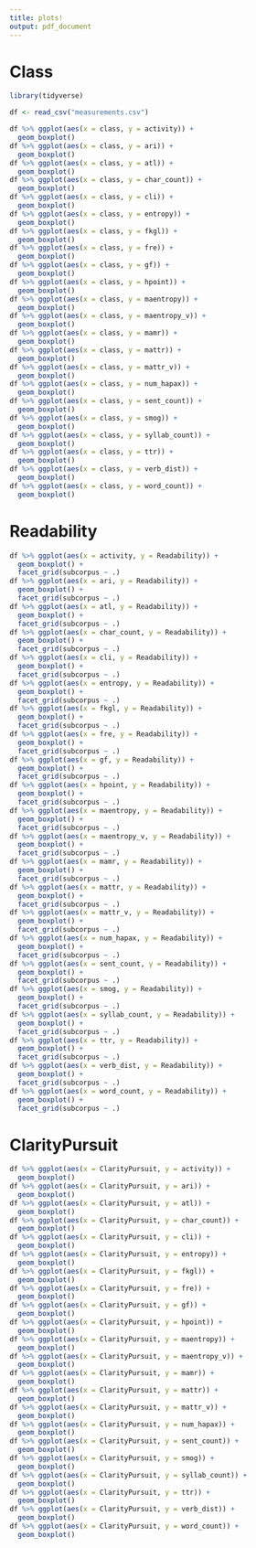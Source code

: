 ```yaml
---
title: plots!
output: pdf_document
---
```


# Class

```r
library(tidyverse)

df <- read_csv("measurements.csv")

df %>% ggplot(aes(x = class, y = activity)) +
  geom_boxplot()
df %>% ggplot(aes(x = class, y = ari)) +
  geom_boxplot()
df %>% ggplot(aes(x = class, y = atl)) +
  geom_boxplot()
df %>% ggplot(aes(x = class, y = char_count)) +
  geom_boxplot()
df %>% ggplot(aes(x = class, y = cli)) +
  geom_boxplot()
df %>% ggplot(aes(x = class, y = entropy)) +
  geom_boxplot()
df %>% ggplot(aes(x = class, y = fkgl)) +
  geom_boxplot()
df %>% ggplot(aes(x = class, y = fre)) +
  geom_boxplot()
df %>% ggplot(aes(x = class, y = gf)) +
  geom_boxplot()
df %>% ggplot(aes(x = class, y = hpoint)) +
  geom_boxplot()
df %>% ggplot(aes(x = class, y = maentropy)) +
  geom_boxplot()
df %>% ggplot(aes(x = class, y = maentropy_v)) +
  geom_boxplot()
df %>% ggplot(aes(x = class, y = mamr)) +
  geom_boxplot()
df %>% ggplot(aes(x = class, y = mattr)) +
  geom_boxplot()
df %>% ggplot(aes(x = class, y = mattr_v)) +
  geom_boxplot()
df %>% ggplot(aes(x = class, y = num_hapax)) +
  geom_boxplot()
df %>% ggplot(aes(x = class, y = sent_count)) +
  geom_boxplot()
df %>% ggplot(aes(x = class, y = smog)) +
  geom_boxplot()
df %>% ggplot(aes(x = class, y = syllab_count)) +
  geom_boxplot()
df %>% ggplot(aes(x = class, y = ttr)) +
  geom_boxplot()
df %>% ggplot(aes(x = class, y = verb_dist)) +
  geom_boxplot()
df %>% ggplot(aes(x = class, y = word_count)) +
  geom_boxplot()
```

# Readability

```r
df %>% ggplot(aes(x = activity, y = Readability)) +
  geom_boxplot() +
  facet_grid(subcorpus ~ .)
df %>% ggplot(aes(x = ari, y = Readability)) +
  geom_boxplot() +
  facet_grid(subcorpus ~ .)
df %>% ggplot(aes(x = atl, y = Readability)) +
  geom_boxplot() +
  facet_grid(subcorpus ~ .)
df %>% ggplot(aes(x = char_count, y = Readability)) +
  geom_boxplot() +
  facet_grid(subcorpus ~ .)
df %>% ggplot(aes(x = cli, y = Readability)) +
  geom_boxplot() +
  facet_grid(subcorpus ~ .)
df %>% ggplot(aes(x = entropy, y = Readability)) +
  geom_boxplot() +
  facet_grid(subcorpus ~ .)
df %>% ggplot(aes(x = fkgl, y = Readability)) +
  geom_boxplot() +
  facet_grid(subcorpus ~ .)
df %>% ggplot(aes(x = fre, y = Readability)) +
  geom_boxplot() +
  facet_grid(subcorpus ~ .)
df %>% ggplot(aes(x = gf, y = Readability)) +
  geom_boxplot() +
  facet_grid(subcorpus ~ .)
df %>% ggplot(aes(x = hpoint, y = Readability)) +
  geom_boxplot() +
  facet_grid(subcorpus ~ .)
df %>% ggplot(aes(x = maentropy, y = Readability)) +
  geom_boxplot() +
  facet_grid(subcorpus ~ .)
df %>% ggplot(aes(x = maentropy_v, y = Readability)) +
  geom_boxplot() +
  facet_grid(subcorpus ~ .)
df %>% ggplot(aes(x = mamr, y = Readability)) +
  geom_boxplot() +
  facet_grid(subcorpus ~ .)
df %>% ggplot(aes(x = mattr, y = Readability)) +
  geom_boxplot() +
  facet_grid(subcorpus ~ .)
df %>% ggplot(aes(x = mattr_v, y = Readability)) +
  geom_boxplot() +
  facet_grid(subcorpus ~ .)
df %>% ggplot(aes(x = num_hapax, y = Readability)) +
  geom_boxplot() +
  facet_grid(subcorpus ~ .)
df %>% ggplot(aes(x = sent_count, y = Readability)) +
  geom_boxplot() +
  facet_grid(subcorpus ~ .)
df %>% ggplot(aes(x = smog, y = Readability)) +
  geom_boxplot() +
  facet_grid(subcorpus ~ .)
df %>% ggplot(aes(x = syllab_count, y = Readability)) +
  geom_boxplot() +
  facet_grid(subcorpus ~ .)
df %>% ggplot(aes(x = ttr, y = Readability)) +
  geom_boxplot() +
  facet_grid(subcorpus ~ .)
df %>% ggplot(aes(x = verb_dist, y = Readability)) +
  geom_boxplot() +
  facet_grid(subcorpus ~ .)
df %>% ggplot(aes(x = word_count, y = Readability)) +
  geom_boxplot() +
  facet_grid(subcorpus ~ .)
```

# ClarityPursuit

```r
df %>% ggplot(aes(x = ClarityPursuit, y = activity)) +
  geom_boxplot()
df %>% ggplot(aes(x = ClarityPursuit, y = ari)) +
  geom_boxplot()
df %>% ggplot(aes(x = ClarityPursuit, y = atl)) +
  geom_boxplot()
df %>% ggplot(aes(x = ClarityPursuit, y = char_count)) +
  geom_boxplot()
df %>% ggplot(aes(x = ClarityPursuit, y = cli)) +
  geom_boxplot()
df %>% ggplot(aes(x = ClarityPursuit, y = entropy)) +
  geom_boxplot()
df %>% ggplot(aes(x = ClarityPursuit, y = fkgl)) +
  geom_boxplot()
df %>% ggplot(aes(x = ClarityPursuit, y = fre)) +
  geom_boxplot()
df %>% ggplot(aes(x = ClarityPursuit, y = gf)) +
  geom_boxplot()
df %>% ggplot(aes(x = ClarityPursuit, y = hpoint)) +
  geom_boxplot()
df %>% ggplot(aes(x = ClarityPursuit, y = maentropy)) +
  geom_boxplot()
df %>% ggplot(aes(x = ClarityPursuit, y = maentropy_v)) +
  geom_boxplot()
df %>% ggplot(aes(x = ClarityPursuit, y = mamr)) +
  geom_boxplot()
df %>% ggplot(aes(x = ClarityPursuit, y = mattr)) +
  geom_boxplot()
df %>% ggplot(aes(x = ClarityPursuit, y = mattr_v)) +
  geom_boxplot()
df %>% ggplot(aes(x = ClarityPursuit, y = num_hapax)) +
  geom_boxplot()
df %>% ggplot(aes(x = ClarityPursuit, y = sent_count)) +
  geom_boxplot()
df %>% ggplot(aes(x = ClarityPursuit, y = smog)) +
  geom_boxplot()
df %>% ggplot(aes(x = ClarityPursuit, y = syllab_count)) +
  geom_boxplot()
df %>% ggplot(aes(x = ClarityPursuit, y = ttr)) +
  geom_boxplot()
df %>% ggplot(aes(x = ClarityPursuit, y = verb_dist)) +
  geom_boxplot()
df %>% ggplot(aes(x = ClarityPursuit, y = word_count)) +
  geom_boxplot()
```